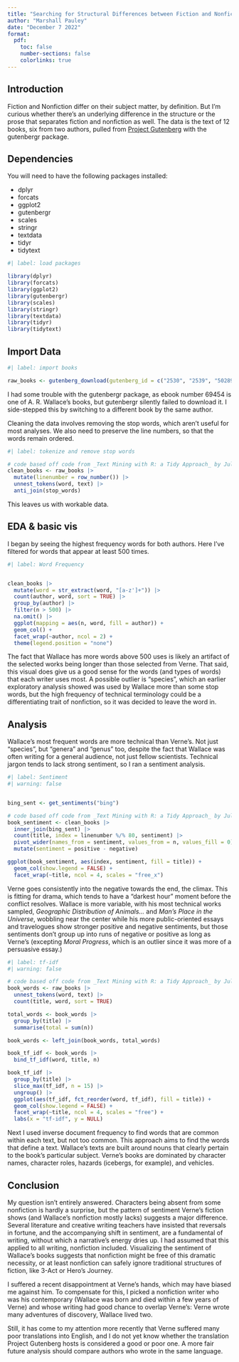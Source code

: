 ---
title: "Searching for Structural Differences between Fiction and Nonfiction"
author: "Marshall Pauley"
date: "December 7 2022"
format:
  pdf:
    toc: false
    number-sections: false
    colorlinks: true
---

## Introduction

Fiction and Nonfiction differ on their subject matter, by definition. But I'm curious whether there's an underlying difference in the structure or the prose that separates fiction and nonfiction as well. The data is the text of 12 books, six from two authors, pulled from [Project Gutenberg](gutenberg.org) with the gutenbergr package.

## Dependencies

You will need to have the following packages installed:

-   dplyr
-   forcats
-   ggplot2
-   gutenbergr
-   scales
-   stringr
-   textdata
-   tidyr
-   tidytext

```{r}
#| label: load packages

library(dplyr)
library(forcats)
library(ggplot2)
library(gutenbergr)
library(scales)
library(stringr)
library(textdata)
library(tidyr)
library(tidytext)
```



## Import Data

```{r}
#| label: import books

raw_books <- gutenberg_download(gutenberg_id = c("2530", "2539", "50289", "39928", "56506", "53177", "164", "103", "18857", "83", "3526", "19362"), meta_fields = c("title", "author"))

```

I had some trouble with the gutenbergr package, as ebook number 69454 is one of A. R. Wallace's books, but gutenbergr silently failed to download it. I side-stepped this by switching to a different book by the same author.

Cleaning the data involves removing the stop words, which aren't useful for most analyses. We also need to preserve the line numbers, so that the words remain ordered.

```{r}
#| label: tokenize and remove stop words

# code based off code from _Text Mining with R: a Tidy Approach_ by Julia Silge & David Robinson.
clean_books <- raw_books |>
  mutate(linenumber = row_number()) |>
  unnest_tokens(word, text) |>
  anti_join(stop_words)
```
This leaves us with workable data.


## EDA & basic vis

I began by seeing the highest frequency words for both authors. Here I've filtered for words that appear at least 500 times.

```{r}
#| label: Word Frequency


clean_books |>
  mutate(word = str_extract(word, "[a-z']+")) |>
  count(author, word, sort = TRUE) |>
  group_by(author) |>
  filter(n > 500) |>
  na.omit() |>
  ggplot(mapping = aes(n, word, fill = author)) +
  geom_col() +
  facet_wrap(~author, ncol = 2) +
  theme(legend.position = "none")

```
The fact that Wallace has more words above 500 uses is likely an artifact of the selected works being longer than those selected from Verne. That said, this visual does give us a good sense for the words (and types of words) that each writer uses most. A possible outlier is "species", which an earlier exploratory analysis showed was used by Wallace more than some stop words, but the high frequency of technical terminology could be a differentiating trait of nonfiction, so it was decided to leave the word in.


## Analysis

Wallace's most frequent words are more technical than Verne's. Not just "species", but "genera" and "genus" too, despite the fact that Wallace was often writing for a general audience, not just fellow scientists. Technical jargon tends to lack strong sentiment, so I ran a sentiment analysis.

```{r}
#| label: Sentiment
#| warning: false


bing_sent <- get_sentiments("bing")

# code based off code from _Text Mining with R: a Tidy Approach_ by Julia Silge & David Robinson.
book_sentiment <- clean_books |>
  inner_join(bing_sent) |>
  count(title, index = linenumber %/% 80, sentiment) |>
  pivot_wider(names_from = sentiment, values_from = n, values_fill = 0) |>
  mutate(sentiment = positive - negative)

ggplot(book_sentiment, aes(index, sentiment, fill = title)) +
  geom_col(show.legend = FALSE) +
  facet_wrap(~title, ncol = 4, scales = "free_x")

```


Verne goes consistently into the negative towards the end, the climax. This is fitting for drama, which tends to have a "darkest hour" moment before the conflict resolves. Wallace is more variable, with his most technical works sampled, _Geographic Distribution of Animals..._ and _Man's Place in the Universe_, wobbling near the center while his more public-oriented essays and travelogues show stronger positive and negative sentiments, but those sentiments don't group up into runs of negative or positive as long as Verne's (excepting _Moral Progress_, which is an outlier since it was more of a persuasive essay.)

```{r}
#| label: tf-idf
#| warning: false

# code based off code from _Text Mining with R: a Tidy Approach_ by Julia Silge & David Robinson.
book_words <- raw_books |>
  unnest_tokens(word, text) |>
  count(title, word, sort = TRUE)

total_words <- book_words |>
  group_by(title) |>
  summarise(total = sum(n))

book_words <- left_join(book_words, total_words)

book_tf_idf <- book_words |>
  bind_tf_idf(word, title, n)

book_tf_idf |>
  group_by(title) |>
  slice_max(tf_idf, n = 15) |>
  ungroup() |>
  ggplot(aes(tf_idf, fct_reorder(word, tf_idf), fill = title)) +
  geom_col(show.legend = FALSE) +
  facet_wrap(~title, ncol = 4, scales = "free") +
  labs(x = "tf-idf", y = NULL)
```

Next I used inverse document frequency to find words that are common within each text, but not too common. This approach aims to find the words that define a text. Wallace's texts are built around nouns that clearly pertain to the book's particular subject. Verne's books are dominated by character names, character roles, hazards (icebergs, for example), and vehicles.


## Conclusion

My question isn't entirely answered. Characters being absent from some nonfiction is hardly a surprise, but the pattern of sentiment Verne's fiction shows (and Wallace's nonfiction mostly lacks) suggests a major difference. Several literature and creative writing teachers have insisted that reversals in fortune, and the accompanying shift in sentiment, are a fundamental of writing, without which a narrative's energy dries up. I had assumed that this applied to all writing, nonfiction included. Visualizing the sentiment of Wallace's books suggests that nonfiction might be free of this dramatic necessity, or at least nonfiction can safely ignore traditional structures of fiction, like 3-Act or Hero's Journey.

I suffered a recent disappointment at Verne's hands, which may have biased me against him. To compensate for this, I picked a nonfiction writer who was his contemporary (Wallace was born and died within a few years of Verne) and whose writing had good chance to overlap Verne's: Verne wrote many adventures of discovery, Wallace lived two. 

Still, it has come to my attention more recently that Verne suffered many poor translations into English, and I do not yet know whether the translation Project Gutenberg hosts is considered a good or poor one. A more fair future analysis should compare authors who wrote in the same language.